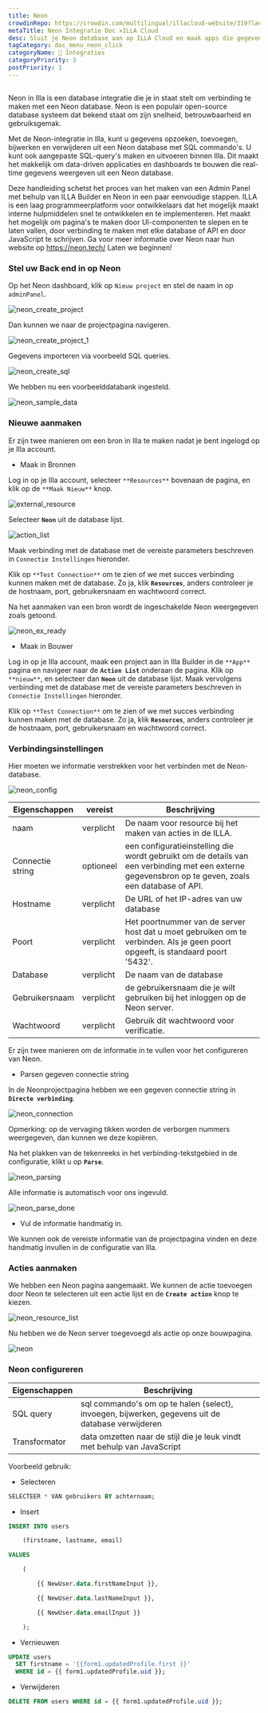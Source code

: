 ```yaml
---
title: Neon
crowdinRepo: https://crowdin.com/multilingual/illacloud-website/319?languages=nl&filter=basic&value=0
metaTitle: Neon Integratie Doc ×ILLA Cloud
desc: Sluit je Neon database aan op ILLA Cloud en maak apps die gegevens kunnen opvragen, bewerken en weergeven. Deze handleiding laat je zien hoe.
tagCategory: doc_menu_neon_click
categoryName: 🔨 Integraties
categoryPriority: 3
postPriority: 1
---
```


## <h2 hidden>Wat is Neon?</h2>

Neon in Illa is een database integratie die je in staat stelt om verbinding te maken met een Neon database. Neon is een populair open-source database systeem dat bekend staat om zijn snelheid, betrouwbaarheid en gebruiksgemak.

Met de Neon-integratie in Illa, kunt u gegevens opzoeken, toevoegen, bijwerken en verwijderen uit een Neon database met SQL commando's. U kunt ook aangepaste SQL-query's maken en uitvoeren binnen Illa. Dit maakt het makkelijk om data-driven applicaties en dashboards te bouwen die real-time gegevens weergeven uit een Neon database.

Deze handleiding schetst het proces van het maken van een Admin Panel met behulp van ILLA Builder en Neon in een paar eenvoudige stappen. ILLA is een laag programmeerplatform voor ontwikkelaars dat het mogelijk maakt interne hulpmiddelen snel te ontwikkelen en te implementeren. Het maakt het mogelijk om pagina's te maken door UI-componenten te slepen en te laten vallen, door verbinding te maken met elke database of API en door JavaScript te schrijven. Ga voor meer informatie over Neon naar hun website op https://neon.tech/ Laten we beginnen!

### Stel uw Back end in op Neon

Op het Neon dashboard, klik op `Nieuw project` en stel de naam in op `adminPanel`.

![neon_create_project](https://cdn.illacloud.com/official-website/img/docs/neon_create_project.png)

Dan kunnen we naar de projectpagina navigeren.

![neon_create_project_1](https://cdn.illacloud.com/official-website/img/docs/neon_create_project_1.png)

Gegevens importeren via voorbeeld SQL queries.

![neon_create_sql](https://cdn.illacloud.com/official-website/img/docs/neon_create_sql.png)

We hebben nu een voorbeelddatabank ingesteld.

![neon_sample_data](https://cdn.illacloud.com/official-website/img/docs/neon_sample_data.png)

### Nieuwe aanmaken

Er zijn twee manieren om een bron in Illa te maken nadat je bent ingelogd op je Illa account. 

-   Maak in Bronnen

Log in op je Illa account, selecteer `**Resources**` bovenaan de pagina, en klik op de `**Maak Nieuw**` knop. 

![external_resource](https://cdn.illacloud.com/official-website/img/docs/external_resource.png)

Selecteer **`Neon`** uit de database lijst.

![action_list](https://cdn.illacloud.com/official-website/img/docs/action_list.png)

Maak verbinding met de database met de vereiste parameters beschreven in `Connectie Instellingen` hieronder. 

Klik op `**Test Connection**` om te zien of we met succes verbinding kunnen maken met de database. Zo ja, klik **`Resources`**, anders controleer je de hostnaam, port, gebruikersnaam en wachtwoord correct.

Na het aanmaken van een bron wordt de ingeschakelde Neon weergegeven zoals getoond.

![neon_ex_ready](https://cdn.illacloud.com/official-website/img/docs/neon_ex_ready.png)

-   Maak in Bouwer

Log in op je Illa account, maak een project aan in Illa Builder in de `**App**` pagina en navigeer naar de **`Action List`** onderaan de pagina. Klik op `**nieuw**`, en selecteer dan **`Neon`** uit de database lijst. Maak vervolgens verbinding met de database met de vereiste parameters beschreven in `Connectie Instellingen` hieronder.

Klik op `**Test Connection**` om te zien of we met succes verbinding kunnen maken met de database. Zo ja, klik **`Resources`**, anders controleer je de hostnaam, port, gebruikersnaam en wachtwoord correct.

### Verbindingsinstellingen

Hier moeten we informatie verstrekken voor het verbinden met de Neon-database.

![neon_config](https://cdn.illacloud.com/official-website/img/docs/neon_config.png)

| Eigenschappen    | vereist    | Beschrijving                                                                                                                                        |
| ---------------- | ---------- | --------------------------------------------------------------------------------------------------------------------------------------------------- |
| naam             | verplicht  | De naam voor resource bij het maken van acties in de ILLA.                                                                                          |
| Connectie string | optioneel  | een configuratieinstelling die wordt gebruikt om de details van een verbinding met een externe gegevensbron op te geven, zoals een database of API. |
| Hostname         | verplicht  | De URL of het IP-adres van uw database                                                                                                              |
| Poort            | verplicht  | Het poortnummer van de server host dat u moet gebruiken om te verbinden. Als je geen poort opgeeft, is standaard poort '5432'.                      |
| Database         | verplicht  | De naam van de database                                                                                                                             |
| Gebruikersnaam   | verplicht  | de gebruikersnaam die je wilt gebruiken bij het inloggen op de Neon server.                                                                         |
| Wachtwoord       | verplicht  | Gebruik dit wachtwoord voor verificatie.                                                                                                            |

Er zijn twee manieren om de informatie in te vullen voor het configureren van Neon.

-   Parsen gegeven connectie string

In de Neonprojectpagina hebben we een gegeven connectie string in **`Directe verbinding`**.

![neon_connection](https://cdn.illacloud.com/official-website/img/docs/neon_connection.png)

Opmerking: op de vervaging tikken worden de verborgen nummers weergegeven, dan kunnen we deze kopiëren.

Na het plakken van de tekenreeks in het verbinding-tekstgebied in de configuratie, klikt u op **`Parse`**.

![neon_parsing](https://cdn.illacloud.com/official-website/img/docs/neon_parsing.png)

Alle informatie is automatisch voor ons ingevuld.

![neon_parse_done](https://cdn.illacloud.com/official-website/img/docs/neon_parse_done.png)

-   Vul de informatie handmatig in.

We kunnen ook de vereiste informatie van de projectpagina vinden en deze handmatig invullen in de configuratie van Illa. 

### Acties aanmaken

We hebben een Neon pagina aangemaakt. We kunnen de actie toevoegen door Neon te selecteren uit een actie lijst en de **`Create action`** knop te kiezen.

![neon_resource_list](https://cdn.illacloud.com/official-website/img/docs/neon_resource_list.png)

 Nu hebben we de Neon server toegevoegd als actie op onze bouwpagina.

![neon](https://cdn.illacloud.com/official-website/img/docs/neon.png)

### Neon configureren

| Eigenschappen | Beschrijving                                                                                      |
| ------------- | ------------------------------------------------------------------------------------------------- |
| SQL query     | sql commando's om op te halen (select), invoegen, bijwerken, gegevens uit de database verwijderen |
| Transformator | data omzetten naar de stijl die je leuk vindt met behulp van JavaScript                           |

Voorbeeld gebruik:

-   Selecteren

```sql
SELECTEER * VAN gebruikers BY achternaam;
```

-   Insert

```sql
INSERT INTO users

	(firstname, lastname, email)

VALUES

	(

		{{ NewUser.data.firstNameInput }},

		{{ NewUser.data.lastNameInput }},

		{{ NewUser.data.emailInput }}

	);
```

-   Vernieuwen

```sql
UPDATE users
  SET firstname = '{{form1.updatedProfile.first }}'
  WHERE id = {{ form1.updatedProfile.uid }};
```

-   Verwijderen

```sql
DELETE FROM users WHERE id = {{ form1.updatedProfile.uid }};
```
